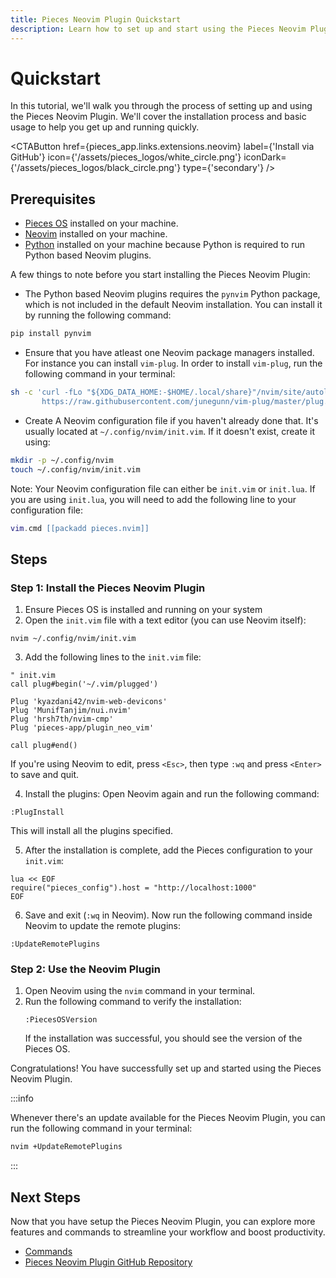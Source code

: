 ```yaml
---
title: Pieces Neovim Plugin Quickstart
description: Learn how to set up and start using the Pieces Neovim Plugin.
---
```



# Quickstart

In this tutorial, we'll walk you through the process of setting up and using the Pieces Neovim Plugin. We'll cover the installation process and basic usage to help you get up and running quickly.

<CTAButton
  href={pieces_app.links.extensions.neovim}
  label={'Install via GitHub'}
  icon={'/assets/pieces_logos/white_circle.png'} 
  iconDark={'/assets/pieces_logos/black_circle.png'} 
  type={'secondary'}
/>

## Prerequisites

- [Pieces OS](/installation-getting-started/what-am-i-installing) installed on your machine.
- [Neovim](https://neovim.io/) installed on your machine.
- [Python](https://www.python.org/downloads/) installed on your machine because Python is required to run Python based Neovim plugins.

A few things to note before you start installing the Pieces Neovim Plugin:

- The Python based Neovim plugins requires the `pynvim` Python package, which is not included in the default Neovim installation. You can install it by running the following command:

```bash
pip install pynvim
```
- Ensure that you have atleast one Neovim package managers installed. For instance you can install `vim-plug`. 
In order to install `vim-plug`, run the following command in your terminal:
```bash
sh -c 'curl -fLo "${XDG_DATA_HOME:-$HOME/.local/share}"/nvim/site/autoload/plug.vim --create-dirs \
       https://raw.githubusercontent.com/junegunn/vim-plug/master/plug.vim'

```

- Create A Neovim configuration file if you haven't already done that. It's usually located at `~/.config/nvim/init.vim`. If it doesn't exist, create it using:
```bash
mkdir -p ~/.config/nvim
touch ~/.config/nvim/init.vim
```
Note: Your Neovim configuration file can either be `init.vim` or `init.lua`. If you are using `init.lua`, you will need to add the following line to your configuration file:
```lua
vim.cmd [[packadd pieces.nvim]]
```

## Steps

### Step 1: Install the Pieces Neovim Plugin
1. Ensure Pieces OS is installed and running on your system
2. Open the `init.vim` file with a text editor (you can use Neovim itself):
```shell
nvim ~/.config/nvim/init.vim
```
3. Add the following lines to the `init.vim` file:
```vim
" init.vim
call plug#begin('~/.vim/plugged')

Plug 'kyazdani42/nvim-web-devicons'
Plug 'MunifTanjim/nui.nvim'
Plug 'hrsh7th/nvim-cmp'
Plug 'pieces-app/plugin_neo_vim'

call plug#end()
```
If you're using Neovim to edit, press `<Esc>`, then type `:wq` and press `<Enter>` to save and quit.

4. Install the plugins:
Open Neovim again and run the following command:
```vim
:PlugInstall
```
This will install all the plugins specified.

5. After the installation is complete, add the Pieces configuration to your `init.vim`:
```vim
lua << EOF
require("pieces_config").host = "http://localhost:1000"
EOF
```
6. Save and exit (`:wq` in Neovim). Now run the following command inside Neovim to update the remote plugins: 
```vim
:UpdateRemotePlugins
```

### Step 2: Use the Neovim Plugin
1. Open Neovim using the `nvim` command in your terminal. 
2. Run the following command to verify the installation:
   ```nvim
   :PiecesOSVersion
   ```
   If the installation was successful, you should see the version of the Pieces OS. 

Congratulations! You have successfully set up and started using the Pieces Neovim Plugin.

:::info

Whenever there's an update available for the Pieces Neovim Plugin, you can run the following command in your terminal:

```bash
nvim +UpdateRemotePlugins
```
:::

## Next Steps
Now that you have setup the Pieces Neovim Plugin, you can explore more features and commands to streamline your workflow and boost productivity.

- [Commands](/extensions-plugins/neovim/commands)
- [Pieces Neovim Plugin GitHub Repository](https://github.com/pieces-app/plugin_neo_vim)


